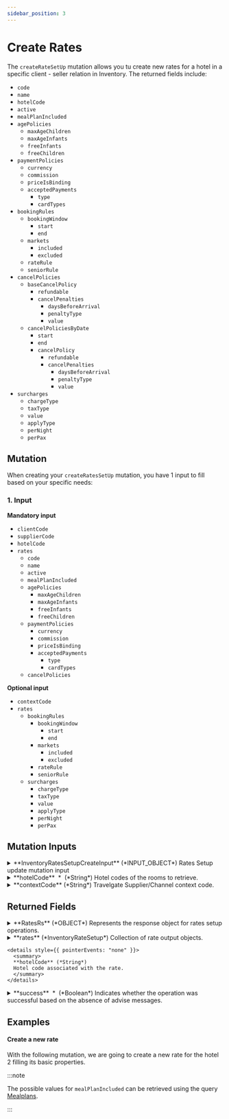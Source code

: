 ```yaml
---
sidebar_position: 3
---
```




# Create Rates

The `createRateSetUp` mutation allows you tu create new rates for a hotel in a specific client - seller relation in Inventory. The returned fields include:

* `code`
* `name`
* `hotelCode`
* `active`
* `mealPlanIncluded`
* `agePolicies`
	* `maxAgeChildren`
	* `maxAgeInfants`
	* `freeInfants`
	* `freeChildren`
* `paymentPolicies`
	* `currency`
	* `commission`
	* `priceIsBinding`
	* `acceptedPayments`
		* `type`
		* `cardTypes`
* `bookingRules`
	* `bookingWindow`
		* `start`
		* `end`
	* `markets`
		* `included`
		* `excluded`
	* `rateRule`
	* `seniorRule`
* `cancelPolicies`
	* `baseCancelPolicy`
		* `refundable`
		* `cancelPenalties`
			* `daysBeforeArrival`
			* `penaltyType`
			* `value`
	* `cancelPoliciesByDate`
		* `start`
		* `end`
		* `cancelPolicy`
			* `refundable`
			* `cancelPenalties`
				* `daysBeforeArrival`
				* `penaltyType`
				* `value`
* `surcharges`
	* `chargeType`
	* `taxType`
	* `value`
	* `applyType`
	* `perNight`
	* `perPax`

## Mutation

When creating your `createRatesSetUp` mutation, you have 1 input to fill based on your specific needs:

### 1. Input   

**Mandatory input**
* `clientCode`
* `supplierCode`
* `hotelCode`
* `rates`
	* `code`
	* `name`
	* `active`
	* `mealPlanIncluded`
	* `agePolicies`
		* `maxAgeChildren`
		* `maxAgeInfants`
		* `freeInfants`
		* `freeChildren`
	* `paymentPolicies`
		* `currency`
		* `commission`
		* `priceIsBinding`
		* `acceptedPayments`
			* `type`
			* `cardTypes`
	* `cancelPolicies`

**Optional input**
* `contextCode`
* `rates`
	* `bookingRules`
		* `bookingWindow`
			* `start`
			* `end`
		* `markets`
			* `included`
			* `excluded`
		* `rateRule`
		* `seniorRule`
	* `surcharges`
		* `chargeType`
		* `taxType`
		* `value`
		* `applyType`
		* `perNight`
		* `perPax`

## Mutation Inputs


<details>
  <summary>
  **InventoryRatesSetupCreateInput** (*INPUT_OBJECT*)  
  Rates Setup update mutation input  
  </summary>
  
  <details style={{ pointerEvents: "none" }}>
    <summary>
    **clientCode**&nbsp;<span class="required"> *</span>&nbsp; (*String*)  
    Client code.  
    </summary>
  </details>

  <details style={{ pointerEvents: "none" }}>
    <summary>
    **supplierCode**&nbsp;<span class="required"> *</span>&nbsp; (*String*)  
    Travelgate Supplier/Channel code.  
    </summary>
  </details>

  <details>
    <summary>
    **rates**&nbsp;<span class="required"> *</span>&nbsp; (*InventoryRateSetupCreateInput*)  
    Hotel input data.  
    </summary>

    <details style={{ pointerEvents: "none" }}>
      <summary>
      **code**&nbsp;<span class="required"> *</span>&nbsp; (*String*)  
      Code associated with the rate.  
      </summary>
    </details>

    <details style={{ pointerEvents: "none" }}>
      <summary>
      **name**&nbsp;<span class="required"> *</span>&nbsp; (*String*)  
      Name of the rate.  
      </summary>
    </details>

    <details style={{ pointerEvents: "none" }}>
      <summary>
      **active**&nbsp;<span class="required"> *</span>&nbsp; (*Boolean*)  
      Indicates whether the rate is active.  
      </summary>
    </details>

    <details style={{ pointerEvents: "none" }}>
      <summary>
      **mealPlanIncluded**&nbsp;<span class="required"> *</span>&nbsp; (*Int*)  
      Indicates if the meal plan is included in the rate.  
      </summary>
    </details>

    <details>
      <summary>
      **agePolicies**&nbsp;<span class="required"> *</span>&nbsp; (*AgePoliciesCreateInput*)  
      Age policies associated with the rate.  
      </summary>

      <details style={{ pointerEvents: "none" }}>
        <summary>
        **maxAgeInfants**&nbsp;<span class="required"> *</span>&nbsp; (*Int*)  
        Maximum age for a baby, not inclusive.  
        </summary>
      </details>

      <details style={{ pointerEvents: "none" }}>
        <summary>
        **freeInfants**&nbsp;<span class="required"> *</span>&nbsp; (*Boolean*)  
        Indicates whether babies are free of charge.  
        </summary>
      </details>

      <details style={{ pointerEvents: "none" }}>
        <summary>
        **maxAgeChildren**&nbsp;<span class="required"> *</span>&nbsp; (*Int*)  
        Maximum age for a child, not inclusive.  
        </summary>
      </details>

      <details style={{ pointerEvents: "none" }}>
        <summary>
        **freeChildren**&nbsp;<span class="required"> *</span>&nbsp; (*Boolean*)  
        Indicates whether children are free of charge.  
        </summary>
      </details>
    </details>

    <details>
      <summary>
      **paymentPolicies**&nbsp;<span class="required"> *</span>&nbsp; (*PaymentPoliciesCreateInput*)  
      Payment policies associated with the rate.  
      </summary>

      <details style={{ pointerEvents: "none" }}>
        <summary>
        **currency**&nbsp;<span class="required"> *</span>&nbsp; (*Currency*)  
        Currency associated with the payment policies.
Currency  
        </summary>
      </details>

      <details style={{ pointerEvents: "none" }}>
        <summary>
        **commission**&nbsp;<span class="required"> *</span>&nbsp; (*Float*)  
        Commission applied for all rooms in this rate, leave value 0 for net price. Only Informative.  
        </summary>
      </details>

      <details style={{ pointerEvents: "none" }}>
        <summary>
        **priceIsBinding**&nbsp;<span class="required"> *</span>&nbsp; (*Boolean*)  
        Informs if the prices are binding price. Only Informative.  
        </summary>
      </details>

      <details>
        <summary>
        **acceptedPayments** (*AcceptedPaymentInput*)  
        Rate Accepted Payments, if not informed it is MerchantPay.
AcceptedPayment  
        </summary>

        <details style={{ pointerEvents: "none" }}>
          <summary>
          **type**&nbsp;<span class="required"> *</span>&nbsp; (*Enum of PaymentType*)  
          
          Possible values:  
          `MERCHANT`  
          `DIRECT`  
          `CARD_BOOKING`  
          `CARD_CHECK_IN`  
          </summary>
        </details>

        <details style={{ pointerEvents: "none" }}>
          <summary>
          **cardTypes**&nbsp;<span class="required"> *</span>&nbsp; (*Enum of PaymentCardType*)  
          
          Possible values:  
          `VI`  
          `AX`  
          `BC`  
          `CA`  
          `CB`  
          `CU`  
          `DS`  
          `DC`  
          `T`  
          `R`  
          `N`  
          `L`  
          `E`  
          `JC`  
          `TO`  
          `S`  
          `EC`  
          `EU`  
          `TP`  
          `OP`  
          `ER`  
          `XS`  
          `O`  
          </summary>
        </details>
      </details>
    </details>

    <details>
      <summary>
      **bookingRules** (*InventoryBookingRulesInput*)  
      Booking rules associated with the rate.  
      </summary>

      <details>
        <summary>
        **bookingWindow** (*InventoryBookingWindowInput*)  
        Booking Dates for which the rate will be available. Do not send it if you want the rate available for all dates.  
        </summary>

        <details style={{ pointerEvents: "none" }}>
          <summary>
          **start**&nbsp;<span class="required"> *</span>&nbsp; (*DateTime*)  
          Start date of the booking window.  
          </summary>
        </details>

        <details style={{ pointerEvents: "none" }}>
          <summary>
          **end**&nbsp;<span class="required"> *</span>&nbsp; (*DateTime*)  
          End date of the booking window.  
          </summary>
        </details>
      </details>

      <details>
        <summary>
        **markets** (*InventoryMarketsInput*)  
        Markets included or excluded. Do not send if the rate is available for all markets. Only informative.  
        </summary>

        <details style={{ pointerEvents: "none" }}>
          <summary>
          **included** (*String*)  
          Included markets.  
          </summary>
        </details>

        <details style={{ pointerEvents: "none" }}>
          <summary>
          **excluded** (*String*)  
          Excluded markets.  
          </summary>
        </details>
      </details>

      <details style={{ pointerEvents: "none" }}>
        <summary>
        **rateRule** (*Enum of RatePlanType*)  
        "NoRatePlanType" indicates absence of a specific rate plan. "LargeFamily" and "PublicServant" denote rates tailored for those groups. "Negotiated" and "Package" signify negotiated rates and package deals, respectively. "CanaryResident" and "BalearicResident" are special rates for residents of the Canary Islands and the Balearic Islands, respectively. Lastly, "HoneyMoon" designates rates intended for honeymooners or couples celebrating their honeymoon.  
        Possible values:  
        `NO_RATE_PLAN_TYPE`  
        `LARGE_FAMILY`  
        `PUBLIC_SERVANT`  
        `NEGOTIATED`  
        `PACKAGE`  
        `CANARY_RESIDENT`  
        `BALEARIC_RESIDENT`  
        `HONEY_MOON`  
        </summary>
      </details>

      <details style={{ pointerEvents: "none" }}>
        <summary>
        **seniorRule** (*Enum of SeniorRate*)  
        "NoSeniorRate" indicates the absence of a senior rate. "SeniorRate_55", "SeniorRate_60", and "SeniorRate_65" denote rates applicable to individuals aged 55, 60, and 65, respectively. These rates are typically offered to seniors as a special discount or incentive.  
        Possible values:  
        `NO_SENIOR_RATE`  
        `SENIOR_RATE_55`  
        `SENIOR_RATE_60`  
        `SENIOR_RATE_65`  
        </summary>
      </details>
    </details>

    <details>
      <summary>
      **cancelPolicies**&nbsp;<span class="required"> *</span>&nbsp; (*CancelPoliciesCreateInput*)  
      Cancel policies associated with the rate.  
      </summary>

      <details>
        <summary>
        **baseCancelPolicy** (*InventoryCancelPolicyInput*)  
        Defines the base cancel policies. Only Informative.
CancelPolicy  
        </summary>

        <details style={{ pointerEvents: "none" }}>
          <summary>
          **refundable**&nbsp;<span class="required"> *</span>&nbsp; (*Boolean*)  
          Indicates if the rate is refundable.  
          </summary>
        </details>

        <details>
          <summary>
          **cancelPenalties** (*InventoryCancelPenaltyInput*)  
          List of penalties applicable for the rate. See CancelPenalty.  
          </summary>

          <details style={{ pointerEvents: "none" }}>
            <summary>
            **daysBeforeArrival**&nbsp;<span class="required"> *</span>&nbsp; (*Int*)  
            Number of days prior to arrival day in which this Cancellation policy applies.  
            </summary>
          </details>

          <details style={{ pointerEvents: "none" }}>
            <summary>
            **penaltyType**&nbsp;<span class="required"> *</span>&nbsp; (*Enum of PenaltyType*)  
            Penalty type. See PenaltyType.  
            Possible values:  
            `AMOUNT`  
            `NIGHTS`  
            `PERCENTAGE`  
            </summary>
          </details>

          <details style={{ pointerEvents: "none" }}>
            <summary>
            **value**&nbsp;<span class="required"> *</span>&nbsp; (*Float*)  
            Penalty value.  
            </summary>
          </details>
        </details>
      </details>

      <details>
        <summary>
        **cancelPoliciesByDate** (*InventoryCancelPolicyByDateInput*)  
        Defines a calendar of cancel policies. Only Informative.
CancelPolicyByDate  
        </summary>

        <details style={{ pointerEvents: "none" }}>
          <summary>
          **start**&nbsp;<span class="required"> *</span>&nbsp; (*DateTime*)  
          Start date where the cancel policy must apply.  
          </summary>
        </details>

        <details style={{ pointerEvents: "none" }}>
          <summary>
          **end**&nbsp;<span class="required"> *</span>&nbsp; (*DateTime*)  
          End date where the cancel policy must apply.  
          </summary>
        </details>

        <details style={{ pointerEvents: "none" }}>
          <summary>
          **cancelPolicy**&nbsp;<span class="required"> *</span>&nbsp; (*undefined*)  
          Cancel policy. See CancelPolicy.  
          </summary>
        </details>
      </details>
    </details>

    <details>
      <summary>
      **surcharges** (*InventorySurchargeInput*)  
      Surcharges associated with the rate.  
      </summary>

      <details style={{ pointerEvents: "none" }}>
        <summary>
        **chargeType**&nbsp;<span class="required"> *</span>&nbsp; (*Enum of InventoryChargeType*)  
        Indicates if the surcharge is included or not in the price.  
        Possible values:  
        `INCLUDED`  
        `EXCLUDED`  
        </summary>
      </details>

      <details style={{ pointerEvents: "none" }}>
        <summary>
        **taxType**&nbsp;<span class="required"> *</span>&nbsp; (*Enum of InventoryTaxType*)  
        The type of tax applied to the surcharge.  
        Possible values:  
        `CITY`  
        `LOCAL`  
        `RESORT_FEE`  
        `SUPPLEMENT_TO_BE_PAID_ON_SPOT`  
        </summary>
      </details>

      <details style={{ pointerEvents: "none" }}>
        <summary>
        **value**&nbsp;<span class="required"> *</span>&nbsp; (*Float*)  
        The value of the surcharge.  
        </summary>
      </details>

      <details style={{ pointerEvents: "none" }}>
        <summary>
        **applyType**&nbsp;<span class="required"> *</span>&nbsp; (*Enum of InventoryApplyType*)  
        The type of application for the surcharge.  
        Possible values:  
        `PERCENTAGE`  
        `AMOUNT`  
        </summary>
      </details>

      <details style={{ pointerEvents: "none" }}>
        <summary>
        **perNight**&nbsp;<span class="required"> *</span>&nbsp; (*Boolean*)  
        Indicates whether the surcharge is applied per night.  
        </summary>
      </details>

      <details style={{ pointerEvents: "none" }}>
        <summary>
        **perPax**&nbsp;<span class="required"> *</span>&nbsp; (*Boolean*)  
        Indicates whether the surcharge is applied per person.  
        </summary>
      </details>
    </details>
  </details>

  <details style={{ pointerEvents: "none" }}>
    <summary>
    **hotelCode**&nbsp;<span class="required"> *</span>&nbsp; (*String*)  
    Hotel codes of the rooms to retrieve.  
    </summary>
  </details>

  <details style={{ pointerEvents: "none" }}>
    <summary>
    **contextCode** (*String*)  
    Travelgate Supplier/Channel context code.  
    </summary>
  </details>
  
</details>



## Returned Fields


<details>
  <summary>
  **RatesRs** (*OBJECT*)  
  Represents the response object for rates setup operations.  
  </summary>
  
  
  <details>
    <summary>
    **adviseMessages** (*AdviseMessage*)  
    Collection of advise messages.  
    </summary>

    <details style={{ pointerEvents: "none" }}>
      <summary>
      **code**&nbsp;<span class="required"> *</span>&nbsp; (*ID*)  
      AM code: The following codes can be returned:  
      </summary>
    </details>

    <details style={{ pointerEvents: "none" }}>
      <summary>
      **type**&nbsp;<span class="required"> *</span>&nbsp; (*String*)  
      Error type: The following types are valid:[type]  
      </summary>
    </details>

    <details style={{ pointerEvents: "none" }}>
      <summary>
      **description**&nbsp;<span class="required"> *</span>&nbsp; (*String*)  
      Error description  
      </summary>
    </details>

    <details style={{ pointerEvents: "none" }}>
      <summary>
      **level**&nbsp;<span class="required"> *</span>&nbsp; (*Enum of AdviseMessageLevel*)  
      Indicates the level of importance of the message.
Possible values: ERROR, WARN, INFO.  
      Possible values:  
      `WARN`  
      `ERROR`  
      `INFO`  
      </summary>
    </details>

    <details>
      <summary>
      **external** (*ExternalMessage*)  
      Specify the external message.  
      </summary>

      <details style={{ pointerEvents: "none" }}>
        <summary>
        **code** (*String*)  
        External code.  
        </summary>
      </details>

      <details style={{ pointerEvents: "none" }}>
        <summary>
        **message**&nbsp;<span class="required"> *</span>&nbsp; (*String*)  
        External message.  
        </summary>
      </details>
    </details>

    <details style={{ pointerEvents: "none" }}>
      <summary>
      **correlationID**&nbsp;<span class="required"> *</span>&nbsp; (*ID*)  
      Identifier to investigate the cause of the error.  
      </summary>
    </details>
  </details>

  <details>
    <summary>
    **rates** (*InventoryRateSetup*)  
    Collection of rate output objects.  
    </summary>

    <details style={{ pointerEvents: "none" }}>
      <summary>
      **code** (*String*)  
      Code associated with the rate.  
      </summary>
    </details>

    <details style={{ pointerEvents: "none" }}>
      <summary>
      **name** (*String*)  
      Name of the rate.  
      </summary>
    </details>

    <details style={{ pointerEvents: "none" }}>
      <summary>
      **active**&nbsp;<span class="required"> *</span>&nbsp; (*Boolean*)  
      Indicates whether the rate is active.  
      </summary>
    </details>

    <details style={{ pointerEvents: "none" }}>
      <summary>
      **mealPlanIncluded**&nbsp;<span class="required"> *</span>&nbsp; (*Int*)  
      Indicates if the meal plan included in the rate.  
      </summary>
    </details>

    <details style={{ pointerEvents: "none" }}>
      <summary>
      **baseCode** (*String*)  
      Base rate code associated with the rate.  
      </summary>
    </details>

    <details>
      <summary>
      **agePolicies** (*InventoryAgePolicies*)  
      Age policies associated with the rate.  
      </summary>

      <details style={{ pointerEvents: "none" }}>
        <summary>
        **maxAgeInfants**&nbsp;<span class="required"> *</span>&nbsp; (*Int*)  
        Max age baby not inclusive  
        </summary>
      </details>

      <details style={{ pointerEvents: "none" }}>
        <summary>
        **freeInfants**&nbsp;<span class="required"> *</span>&nbsp; (*Boolean*)  
        If true the babies are free of charge  
        </summary>
      </details>

      <details style={{ pointerEvents: "none" }}>
        <summary>
        **maxAgeChildren**&nbsp;<span class="required"> *</span>&nbsp; (*Int*)  
        Max age child not inclusive  
        </summary>
      </details>

      <details style={{ pointerEvents: "none" }}>
        <summary>
        **freeChildren**&nbsp;<span class="required"> *</span>&nbsp; (*Boolean*)  
        If true children are free of charge  
        </summary>
      </details>
    </details>

    <details>
      <summary>
      **paymentPolicies** (*InventoryPaymentPolicies*)  
      Payment policies associated with the rate.  
      </summary>

      <details style={{ pointerEvents: "none" }}>
        <summary>
        **currency**&nbsp;<span class="required"> *</span>&nbsp; (*Currency*)  
        Currency of the rate  
        </summary>
      </details>

      <details style={{ pointerEvents: "none" }}>
        <summary>
        **commission**&nbsp;<span class="required"> *</span>&nbsp; (*Float*)  
        Commission applied for all rooms in this rate, leave value 0 for net price. Only Informative.  
        </summary>
      </details>

      <details style={{ pointerEvents: "none" }}>
        <summary>
        **priceIsBinding**&nbsp;<span class="required"> *</span>&nbsp; (*Boolean*)  
        Indicates whether the prices are binding prices, meaning they cannot be sold for a lower price. This information is for informative purposes only.  
        </summary>
      </details>

      <details>
        <summary>
        **acceptedPayments** (*AcceptedPayment*)  
        Accepted payment methods for the rate. If not informed, it defaults to MerchantPay.  
        </summary>

        <details style={{ pointerEvents: "none" }}>
          <summary>
          **type**&nbsp;<span class="required"> *</span>&nbsp; (*Enum of PaymentType*)  
          
          Possible values:  
          `MERCHANT`  
          `DIRECT`  
          `CARD_BOOKING`  
          `CARD_CHECK_IN`  
          </summary>
        </details>

        <details style={{ pointerEvents: "none" }}>
          <summary>
          **cardTypes**&nbsp;<span class="required"> *</span>&nbsp; (*Enum of PaymentCardType*)  
          
          Possible values:  
          `VI`  
          `AX`  
          `BC`  
          `CA`  
          `CB`  
          `CU`  
          `DS`  
          `DC`  
          `T`  
          `R`  
          `N`  
          `L`  
          `E`  
          `JC`  
          `TO`  
          `S`  
          `EC`  
          `EU`  
          `TP`  
          `OP`  
          `ER`  
          `XS`  
          `O`  
          </summary>
        </details>
      </details>
    </details>

    <details>
      <summary>
      **bookingRules** (*InventoryBookingRules*)  
      Booking rules associated with the rate.  
      </summary>

      <details>
        <summary>
        **bookingWindow** (*InventoryBookingWindow*)  
        Booking Dates for which the rate will be available. Do not send it if you want the rate available for all dates.  
        </summary>

        <details style={{ pointerEvents: "none" }}>
          <summary>
          **start**&nbsp;<span class="required"> *</span>&nbsp; (*DateTime*)  
          Start date of the booking window.  
          </summary>
        </details>

        <details style={{ pointerEvents: "none" }}>
          <summary>
          **end**&nbsp;<span class="required"> *</span>&nbsp; (*DateTime*)  
          End date of the booking window.  
          </summary>
        </details>
      </details>

      <details>
        <summary>
        **markets** (*InventoryMarkets*)  
        Markets included or excluded. Do not send if the rate is available for all markets. Only informative.  
        </summary>

        <details style={{ pointerEvents: "none" }}>
          <summary>
          **included** (*String*)  
          Included markets.  
          </summary>
        </details>

        <details style={{ pointerEvents: "none" }}>
          <summary>
          **excluded** (*String*)  
          Excluded markets.  
          </summary>
        </details>
      </details>

      <details style={{ pointerEvents: "none" }}>
        <summary>
        **rateRule** (*Enum of RatePlanType*)  
        "NoRatePlanType" indicates absence of a specific rate plan. "LargeFamily" and "PublicServant" denote rates tailored for those groups. "Negotiated" and "Package" signify negotiated rates and package deals, respectively. "CanaryResident" and "BalearicResident" are special rates for residents of the Canary Islands and the Balearic Islands, respectively. Lastly, "HoneyMoon" designates rates intended for honeymooners or couples celebrating their honeymoon.  
        Possible values:  
        `NO_RATE_PLAN_TYPE`  
        `LARGE_FAMILY`  
        `PUBLIC_SERVANT`  
        `NEGOTIATED`  
        `PACKAGE`  
        `CANARY_RESIDENT`  
        `BALEARIC_RESIDENT`  
        `HONEY_MOON`  
        </summary>
      </details>

      <details style={{ pointerEvents: "none" }}>
        <summary>
        **seniorRule** (*Enum of SeniorRate*)  
        "NoSeniorRate" indicates the absence of a senior rate. "SeniorRate_55", "SeniorRate_60", and "SeniorRate_65" denote rates applicable to individuals aged 55, 60, and 65, respectively. These rates are typically offered to seniors as a special discount or incentive.  
        Possible values:  
        `NO_SENIOR_RATE`  
        `SENIOR_RATE_55`  
        `SENIOR_RATE_60`  
        `SENIOR_RATE_65`  
        </summary>
      </details>
    </details>

    <details>
      <summary>
      **cancelPolicies** (*InventoryCancelPoliciesRate*)  
      Cancel policies associated with the rate.  
      </summary>

      <details>
        <summary>
        **baseCancelPolicy** (*InventoryCancelPolicy*)  
        Defines the base cancel policies. Only Informative.  
        </summary>

        <details style={{ pointerEvents: "none" }}>
          <summary>
          **refundable**&nbsp;<span class="required"> *</span>&nbsp; (*Boolean*)  
          Indicates if the rate is refundable.  
          </summary>
        </details>

        <details>
          <summary>
          **cancelPenalties** (*InventoryCancelPenalty*)  
          List of penalties applicable for the rate. See CancelPenalty.  
          </summary>

          <details style={{ pointerEvents: "none" }}>
            <summary>
            **daysBeforeArrival**&nbsp;<span class="required"> *</span>&nbsp; (*Int*)  
            Number of days prior to arrival day in which this Cancellation policy applies.  
            </summary>
          </details>

          <details style={{ pointerEvents: "none" }}>
            <summary>
            **penaltyType**&nbsp;<span class="required"> *</span>&nbsp; (*Enum of PenaltyType*)  
            Penalty type. See PenaltyType.  
            Possible values:  
            `AMOUNT`  
            `NIGHTS`  
            `PERCENTAGE`  
            </summary>
          </details>

          <details style={{ pointerEvents: "none" }}>
            <summary>
            **value**&nbsp;<span class="required"> *</span>&nbsp; (*Float*)  
            Penalty value.  
            </summary>
          </details>
        </details>
      </details>

      <details>
        <summary>
        **cancelPoliciesByDate** (*InventoryCancelPolicyByDate*)  
        This defines a calendar of cancel policies, serving as informational data. If base cancel policies exist for a particular day, the CancelPoliciesByDate take precedence.  
        </summary>

        <details style={{ pointerEvents: "none" }}>
          <summary>
          **start**&nbsp;<span class="required"> *</span>&nbsp; (*DateTime*)  
          Start date where the cancel policy must apply.  
          </summary>
        </details>

        <details style={{ pointerEvents: "none" }}>
          <summary>
          **end**&nbsp;<span class="required"> *</span>&nbsp; (*DateTime*)  
          End date where the cancel policy must apply.  
          </summary>
        </details>

        <details style={{ pointerEvents: "none" }}>
          <summary>
          **cancelPolicy**&nbsp;<span class="required"> *</span>&nbsp; (*undefined*)  
          Cancel policy. See CancelPolicy.  
          </summary>
        </details>
      </details>
    </details>

    <details>
      <summary>
      **surcharges** (*InventorySurcharge*)  
      Surcharges associated with the rate.  
      </summary>

      <details style={{ pointerEvents: "none" }}>
        <summary>
        **chargeType**&nbsp;<span class="required"> *</span>&nbsp; (*Enum of InventoryChargeType*)  
        Indicates if the surcharge is included or not in the price.  
        Possible values:  
        `INCLUDED`  
        `EXCLUDED`  
        </summary>
      </details>

      <details style={{ pointerEvents: "none" }}>
        <summary>
        **taxType**&nbsp;<span class="required"> *</span>&nbsp; (*Enum of InventoryTaxType*)  
        The type of tax applied to the surcharge.  
        Possible values:  
        `CITY`  
        `LOCAL`  
        `RESORT_FEE`  
        `SUPPLEMENT_TO_BE_PAID_ON_SPOT`  
        </summary>
      </details>

      <details style={{ pointerEvents: "none" }}>
        <summary>
        **value**&nbsp;<span class="required"> *</span>&nbsp; (*Float*)  
        The value of the surcharge.  
        </summary>
      </details>

      <details style={{ pointerEvents: "none" }}>
        <summary>
        **applyType**&nbsp;<span class="required"> *</span>&nbsp; (*Enum of InventoryApplyType*)  
        The type of application for the surcharge.  
        Possible values:  
        `PERCENTAGE`  
        `AMOUNT`  
        </summary>
      </details>

      <details style={{ pointerEvents: "none" }}>
        <summary>
        **perNight**&nbsp;<span class="required"> *</span>&nbsp; (*Boolean*)  
        Indicates whether the surcharge is applied per night.  
        </summary>
      </details>

      <details style={{ pointerEvents: "none" }}>
        <summary>
        **perPax**&nbsp;<span class="required"> *</span>&nbsp; (*Boolean*)  
        Indicates whether the surcharge is applied per person.  
        </summary>
      </details>
    </details>

    <details>
      <summary>
      **rooms** (*InventoryRoomSetUp*)  
      Rooms associated with the rate.  
      </summary>

      <details style={{ pointerEvents: "none" }}>
        <summary>
        **code** (*String*)  
        Code associated with the room.  
        </summary>
      </details>

      <details>
        <summary>
        **master** (*InventoryMasterRoom*)  
        Master of the room.  
        </summary>

        <details style={{ pointerEvents: "none" }}>
          <summary>
          **id**&nbsp;<span class="required"> *</span>&nbsp; (*Int*)  
          Id associated with the room master.  
          </summary>
        </details>

        <details style={{ pointerEvents: "none" }}>
          <summary>
          **code** (*String*)  
          Code associated with the room.  
          </summary>
        </details>

        <details style={{ pointerEvents: "none" }}>
          <summary>
          **name** (*String*)  
          Name associated with the room.  
          </summary>
        </details>
      </details>

      <details style={{ pointerEvents: "none" }}>
        <summary>
        **active**&nbsp;<span class="required"> *</span>&nbsp; (*Boolean*)  
        Indicates whether the room is active.  
        </summary>
      </details>

      <details style={{ pointerEvents: "none" }}>
        <summary>
        **externalCode** (*String*)  
        External code associated with the room.  
        </summary>
      </details>

      <details style={{ pointerEvents: "none" }}>
        <summary>
        **standard**&nbsp;<span class="required"> *</span>&nbsp; (*Int*)  
        Standard of the room. Typically the number of guests.  
        </summary>
      </details>

      <details>
        <summary>
        **uses**&nbsp;<span class="required"> *</span>&nbsp; (*InventoryRoomUse*)  
        List of uses associated with the room.  
        </summary>

        <details style={{ pointerEvents: "none" }}>
          <summary>
          **numberOfGuests**&nbsp;<span class="required"> *</span>&nbsp; (*Int*)  
          Gets or sets the number of guests allowed in the room.  
          </summary>
        </details>

        <details style={{ pointerEvents: "none" }}>
          <summary>
          **minAge**&nbsp;<span class="required"> *</span>&nbsp; (*Int*)  
          Gets or sets the minimum age allowed for guests in the room.  
          </summary>
        </details>

        <details style={{ pointerEvents: "none" }}>
          <summary>
          **maxAge**&nbsp;<span class="required"> *</span>&nbsp; (*Int*)  
          Gets or sets the maximum age allowed for guests in the room.  
          </summary>
        </details>

        <details style={{ pointerEvents: "none" }}>
          <summary>
          **paxType**&nbsp;<span class="required"> *</span>&nbsp; (*Enum of InventoryPaxType*)  
          Gets or sets the type of guests allowed in the room.
PaxType  
          Possible values:  
          `INFANT`  
          `CHILD`  
          `ADULT`  
          </summary>
        </details>
      </details>
    </details>

    <details style={{ pointerEvents: "none" }}>
      <summary>
      **hotelCode** (*String*)  
      Hotel code associated with the rate.  
      </summary>
    </details>
  </details>

  <details style={{ pointerEvents: "none" }}>
    <summary>
    **success**&nbsp;<span class="required"> *</span>&nbsp; (*Boolean*)  
    Indicates whether the operation was successful based on the absence of advise messages.  
    </summary>
  </details>
</details>



## Examples

#### Create a new rate

With the following mutation, we are going to create a new rate for the hotel 2 filling its basic properties.

:::note

The possible values for `mealPlanIncluded` can be retrieved using the query [Mealplans](../../static-data/mealplans).

:::

<GraphqlSample query={createRatesSetUpMutation} variables={createRatesSetUpVariables} />